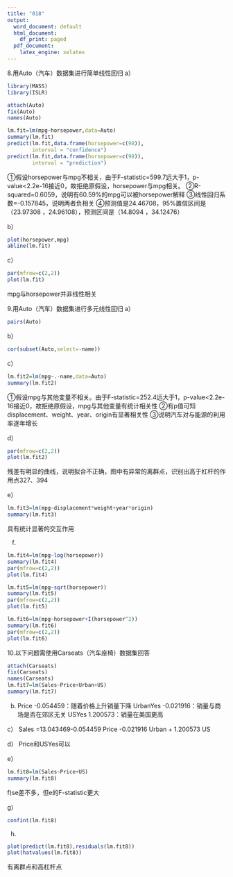 ```yaml
---
title: "018"
output:
  word_document: default
  html_document:
    df_print: paged
  pdf_document:
    latex_engine: xelatex
---
```

8.用Auto（汽车）数据集进行简单线性回归
a）
```r
library(MASS)
library(ISLR)

attach(Auto)
fix(Auto)
names(Auto)

lm.fit=lm(mpg~horsepower,data=Auto)
summary(lm.fit)
predict(lm.fit,data.frame(horsepower=c(98)),
        interval = "confidence")
predict(lm.fit,data.frame(horsepower=c(98)),
        interval = "prediction")
```
①假设horsepower与mpg不相关，由于F-statistic=599.7远大于1，p-value<2.2e-16接近0，故拒绝原假设，horsepower与mpg相关。
②R-squared=0.6059，说明有60.59%的mpg可以被horsepower解释
③线性回归系数=-0.157845，说明两者负相关
④预测值是24.46708，95%置信区间是（23.97308 ，24.96108），预测区间是（14.8094 ，34.12476）

b）
```r
plot(horsepower,mpg)
abline(lm.fit)
```
c）
```r
par(mfrow=c(2,2))
plot(lm.fit)
```
mpg与horsepower并非线性相关

9.用Auto（汽车）数据集进行多元线性回归
a）
```r
pairs(Auto)
```
b）
```r
cor(subset(Auto,select=-name))
```
c）
```r
lm.fit2=lm(mpg~.-name,data=Auto)
summary(lm.fit2)
```
①假设mpg与其他变量不相关。由于F-statistic=252.4远大于1，p-value<2.2e-16接近0，故拒绝原假设，mpg与其他变量有统计相关性
②有p值可知displacement、weight、year、origin有显著相关性
③说明汽车对与能源的利用率逐年增长

d）
```r
par(mfrow=c(2,2))
plot(lm.fit2)
```
残差有明显的曲线，说明拟合不正确，图中有异常的离群点，识别出高于杠杆的作用点327、394

e）
```r
lm.fit3=lm(mpg~displacement*weight+year*origin)
summary(lm.fit3)
```
具有统计显著的交互作用

f)
```r
lm.fit4=lm(mpg~log(horsepower))
summary(lm.fit4)
par(mfrow=c(2,2))
plot(lm.fit4)
```


```r
lm.fit5=lm(mpg~sqrt(horsepower))
summary(lm.fit5)
par(mfrow=c(2,2))
plot(lm.fit5)
```

```r
lm.fit6=lm(mpg~horsepower+I(horsepower^2))
summary(lm.fit6)
par(mfrow=c(2,2))
plot(lm.fit6)
```

10.以下问题需使用Carseats（汽车座椅）数据集回答
```r
attach(Carseats)
fix(Carseats)
names(Carseats)
lm.fit7=lm(Sales~Price+Urban+US)
summary(lm.fit7)
```
b)
Price       -0.054459：随着价格上升销量下降
UrbanYes    -0.021916：销量与商场是否在郊区无关
USYes        1.200573：销量在美国更高

c）
Sales =13.043469-0.054459 Price -0.021916 Urban + 1.200573 US

d）
Price和USYes可以

e）
```r
lm.fit8=lm(Sales~Price+US)
summary(lm.fit8)
```
f)se差不多，但e的F-statistic更大

g）
```r
confint(lm.fit8)
```
h)
```r
plot(predict(lm.fit8),residuals(lm.fit8))
plot(hatvalues(lm.fit8))
```
有离群点和高杠杆点